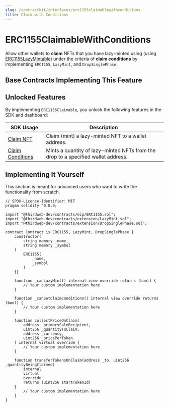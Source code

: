 ```yaml
---
slug: /contractkit/interfaces/erc1155claimablewithconditions
title: Claim with Conditions
---
```



# ERC1155ClaimableWithConditions

Allow other wallets to **claim** NFTs that you have lazy-minted using (using [ERC1155LazyMintable](/contractkit/interfaces/erc1155lazymintable))
under the criteria of **claim conditions** by implementing `ERC1155`, `LazyMint`, and `DropSinglePhase`.

<ViewContractCodeButton
  link="https://github.com/thirdweb-dev/contracts/blob/main/contracts/extension/DropSinglePhase1155.sol"
  name="DropSinglePhase1155"
/>

## Base Contracts Implementing This Feature

<div className="row" style={{ marginBottom: 24 }}>
  <div className="col col--6" style={{ padding: 8 }}>
    <QuickstartCard
      name="ERC1155 Delayed Reveal"
      link="/contractkit/base-contracts/erc-1155/erc1155delayedreveal"
      image="/assets/icons/general.png"
    />
  </div>
  <div className="col col--6" style={{ padding: 8 }}>
    <QuickstartCard
      name="ERC1155 Drop"
      link="/contractkit/base-contracts/erc-1155/erc1155drop"
      image="/assets/icons/general.png"
    />
  </div>
</div>

## Unlocked Features

By implementing `ERC1155Claimable`, you unlock the following features in the SDK and dashboard:

| SDK Usage                                                                                       | Description                                                                       |
| ----------------------------------------------------------------------------------------------- | --------------------------------------------------------------------------------- |
| [Claim NFT](/sdk/interacting-with-contracts/erc1155lazymintable#claim-a-lazy-minted-nft)        | Claim (mint) a lazy-minted NFT to a wallet address.                               |
| [Claim Conditions](/sdk/interacting-with-contracts/erc1155Claimable#configure-claim-conditions) | Mints a quantity of lazy-minted NFTs from the drop to a specified wallet address. |

## Implementing It Yourself

This section is meant for advanced users who want to write the functionality from scratch.

```solidity
// SPDX-License-Identifier: MIT
pragma solidity ^0.8.0;

import "@thirdweb-dev/contracts/eip/ERC1155.sol";
import "@thirdweb-dev/contracts/extension/LazyMint.sol";
import "@thirdweb-dev/contracts/extension/DropSinglePhase.sol";

contract Contract is ERC1155, LazyMint, DropSinglePhase {
    constructor(
        string memory _name,
        string memory _symbol
    )
        ERC1155(
            _name,
            _symbol
        )
    {}

    function _canLazyMint() internal view override returns (bool) {
        // Your custom implementation here
    }

    function _canSetClaimConditions() internal view override returns (bool) {
        // Your custom implementation here
    }

    function collectPriceOnClaim(
        address _primarySaleRecipient,
        uint256 _quantityToClaim,
        address _currency,
        uint256 _pricePerToken
    ) internal virtual override {
        // Your custom implementation here
    }

    function transferTokensOnClaim(address _to, uint256 _quantityBeingClaimed)
        internal
        virtual
        override
        returns (uint256 startTokenId)
    {
        // Your custom implementation here
    }
}
```
